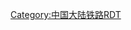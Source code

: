 {{Routemap|title=孟宝铁路|inline=<includeonly>1</includeonly>|style=width:320px;|map=
CONTg~~ ~~ ~~{{RoutemapRoute|Licon=u|[[漯阜铁路]]往{{站|阜阳}}|}}
\STR\CONTg~~ ~~ ~~{{RoutemapRoute|Licon=u|[[京广铁路]]往{{站|广州}}|}}
\\ABZgl\KRZu+r\CONTfq~~ ~~ ~~{{RoutemapRoute|Licon=r|[[漯舞铁路]]往{{站|舞钢}}|}}
\DST-L\DST-R~~ ~~'''漯河站货运编组场'''
\KRWg+l\KRWgr
\BHF-L\BHF-R~~0~~'''[[漯河站]]'''
\\WASSERq\hKRZWae(Rr)\hKRZWae(Ll)\LWASSER+r\~~ ~~ ~~漯河沙河铁桥
\KRWgl\KRWg+r
\DST-L\DST-R~~7~~'''[[孟庙站]]'''
{{RoutemapRoute|[[京广铁路]]往{{站|丰台}}|Ricon=l}}~~ ~~! !CONTgq\KRZor\STRr
RAq\SKRZ-Au\RAq~~ ~~ ~~上跨{{中国国道名|107}}
下穿[[京广客运专线]]~~ ~~! !CONTgq\KRZu\CONTfq~~ ~~ ~~{{RoutemapRoute|Licon=l|{{站|北京西}}|{{站|广州南}}|Ricon=r}}
eBST~~ ~~<s>[[仲李站]]</s>
BST~~21~~[[裴城站]]
RAq\SKRZ-Ao\RAq~~ ~~ ~~上跨{{中国国道名|240}}
'''原孟宝单线'''! !eBST~~ ~~<s>[[姜庄站]]</s>
2017年复线完工后~~ ~~! !exKRW+l!~POINTERf@g\KRWlxr\KRW+r
此线停用废弃~~ ~~! !exSTR\\STR
<s>旧[[丁营站]]</s>! !\exBST\\BST\LWASSER~~ 35~~新[[丁营站]]
\CONTgq\xKRZu\STRq\KRZo\hKRZWaeq\CONTfq~~ ~~ ~~上跨[[范辛铁路]]{{rmri|l}}[[范庄站|范庄]]—[[辛安站|辛安]]{{rmri|r}}
\exSTR\LWASSER+l\hKRZWae\WASSERr~~ ~~ ~~邓李沙河大桥
exSTR\LWASSER\BST~~43~~[[邓李站]]
<s>[[前聂站]]</s>! !\exBST\LWASSERl\hKRZWae\WASSERq~~ ~~ ~~遵化店沙河桥
RBq\exSKRZ-Bu\RBq\SKRZ-Bo\RBq~~ ~~ ~~上跨{{China Expwy Name|G0421}}
exKRWl\KRW+lxr\KRWr
RAq\SKRZ-Ao\RAq~~ ~~ ~~上跨{{中国国道名|234}}
{{RoutemapRoute|[[平禹铁路]]往{{站|禹州}}|Ricon=l}}~~ ~~! !CONTgq\ABZg+r\
DST~~68~~'''[[平顶山东站]]'''
'''平顶山矿区铁路'''! !POINTERf@g\STRc2\ABZg23\STRc3\
STRc2\STR3+1\STR!~STRc4!~STRc1\STR+4\
STRc2\STR3+1\STRc4!~WASSER+l\hKRZWae(Rr)\hKRZWae(Ll)\LWASSERq\~~ ~~ ~~湛河铁桥
\STR+1\STRc4\WASSER\STR\STRl\CONTfq\\~~ ~~ ~~{{RoutemapRoute|Licon=r|[[平舞铁路]]往{{站|寺坡}}|}}
物资仓库编组站! !DST\exENDEaq\exhKRZWaeq\eABZg+r\\\~~ ~~ ~~<s>{{RoutemapRoute|Licon=l|棉纺厂专用线}}</s>
{{RoutemapRoute|一矿联络线|Ricon=l}}~~ ~~! !ENDEaq\ABZgr\\LWASSER\STR\\\\
[[平煤矿区铁路站]]! !HST\\\BHF\\\~~78~~'''[[平顶山站]]'''
{{RoutemapRoute|四矿联络线|Ricon=l}}~~ ~~! !ENDEaq\ABZgr\\\ABZgl\ENDEeq\\\~~ ~~ ~~{{RoutemapRoute|Licon=r|轨枕厂专用线}}
{{RoutemapRoute|五矿联络线|Ricon=l}}~~ ~~! !ENDEaq\ABZgr\\\STR\\\\
STR\\RB+l\SKRZ-Bo\RBq\\~~ ~~ ~~上跨{{China Expwy Name|G36}}
七矿! !HST\\RB\STR\\\~~ ~~ ~~
五矿口! !HST\\RB\ABZg+l\ENDEeq\\~~ ~~ ~~{{RoutemapRoute|Licon=r|姚孟电厂专用线}}
九矿! !HST\\RB\BST\\\~~85~~[[姚孟站]]
STRl\STRq\SKRZ-Buq\ABZg+r\\\
BST~~93~~[[余官营站]]
RBq\SKRZ-Bo\RBq~~ ~~ ~~上跨{{China Expwy Name|S88|P=Henan}}
STR+GRZq~~104~~ ~~{{RoutemapRoute|Licon=u|[[武汉铁路局|武局]]|[[郑州铁路局|郑局]]|Ricon=d}}
下穿[[郑渝客运专线]]~~ ~~! !CONTgq\KRZu\CONTfq~~ ~~ ~~{{RoutemapRoute|Licon=l|{{站|郑州东}}|{{站|重庆北}}、{{站|重庆东}}|Ricon=r}}
下穿[[洛周客运专线]]~~ ~~! !exCONTgq\eKRZu\exCONTfq~~ ~~ ~~{{RoutemapRoute|Licon=l|{{站|洛阳龙门}}|{{站|周口东}}|Ricon=r}}
eDST~~105~~'''宝丰站货运编组场'''
RAq\SKRZ-Ao\RAq~~ ~~ ~~上跨{{中国国道名|311}}
STR+l\ABZgr\
连接[[焦柳线]]、[[洛湛线]]~~ ~~! !ABZgl+l\KRZul+l\CONTfq~~ ~~ ~~ {{RoutemapRoute|Licon=r|往{{站|柳州}}、{{站|湛江}}|}}
KRWgl\KRWg+r\
BHF-L\BHF-R\~~107~~'''[[宝丰站]]'''
连接[[平顶山矿区铁路]]~~ ~~! !STRl\KRZu\CONTfq~~ ~~ ~~{{RoutemapRoute|Licon=r|往{{站|高庄}}|}}
连接[[焦柳线]]、[[洛湛线]]~~ ~~! !CONTf~~ ~~ ~~{{RoutemapRoute|Licon=d|往{{站|月山}}、{{站|洛阳}}
}}
|bottom={{navbar|孟宝铁路RDT}}
}}<noinclude>
{{rdt intro|[[孟宝铁路]]}}
[[Category:中国大陆铁路RDT]]
</noinclude>